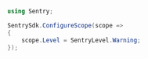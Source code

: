 ```csharp
using Sentry;

SentrySdk.ConfigureScope(scope =>
{
    scope.Level = SentryLevel.Warning;
});
```
